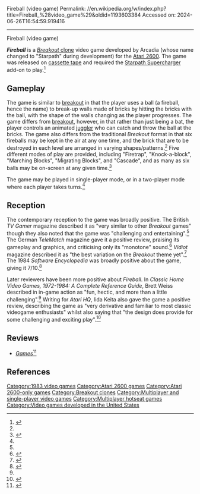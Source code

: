 Fireball (video game)
Permalink: //en.wikipedia.org/w/index.php?title=Fireball_%28video_game%29&oldid=1193603384
Accessed on: 2024-06-26T16:54:59.919416



------
Fireball (video game)
{{Infobox video game
|title = Fireball
|image = Fireball_Cartridge.jpg
|caption = front cover of the ''Fireball'' cassette
|developer = Arcadia/[[Starpath]]
|publisher = Arcadia/[[Starpath]]
|designer = 
|platforms = [[Atari 2600]]
|released = {{vgrelease|NA|1983}}
{{vgrelease|UK|1983}}
{{vgrelease|DE|1983}}
|genre = [[Action game|Action]]
|modes = [[Single-player video game|Single-player]], [[Two-player video game|two-player]]
}}

'''''Fireball''''' is a [[Breakout (video game)|''Breakout'' clone]] video game developed by Arcadia (whose name changed to "Starpath" during development) for the [[Atari 2600]]. The game was released on [[cassette tape]] and required the [[Starpath Supercharger]] add-on to play.<ref name="Classic Home Video Games">{{cite book |last1=Weiss |first1=Brett |title=Classic Home Video Games, 1972-1984: A Complete Reference Guide |date=2011 |publisher=McFarland |isbn=978-0786487554 |pages=59 |url=https://books.google.com/books?id=BzxTtml8Jq4C&q=%22fire+fighter%22+%22imagic%22+%22Atari%22&pg=PA59 |accessdate=8 August 2019}}</ref>

==Gameplay==
The game is similar to [[breakout (video game)|breakout]] in that the player uses a ball (a fireball, hence the name) to break-up walls made of bricks by hitting the bricks with the ball, with the shape of the walls changing as the player progresses. The game differs from [[Breakout (video game)|breakout]], however, in that rather than just being a bat, the player controls an animated [[juggler]] who can catch and throw the ball at the bricks. The game also differs from the traditional ''Breakout'' format in that six fireballs may be kept in the air at any one time, and the brick that are to be destroyed in each level are arranged in varying shapes/patterns.<ref name="Kunkel" /> Five different modes of play are provided, including "Firetrap", "Knock-a-block",  "Marching Blocks", "Migrating Blocks", and "Cascade", and as many as six balls may be on-screen at any given time.<ref name="TV Gamer">{{cite journal |title=Fireball: New! |journal=TV Gamer |date=Autumn 1983 |page=25 |url=http://www.ataricompendium.com/archives/magazines/tv_gamer/tv_gamer_autumn83.pdf |accessdate=28 August 2019}}</ref>

The game may be played in single-player mode, or in a two-player mode where each player takes turns.<ref name="Classic Home Video Games" />

==Reception==
The contemporary reception to the game was broadly positive. The British ''TV Gamer'' magazine described it as "very similar to other ''Breakout'' games" though they also noted that the game was "challenging and entertaining".<ref name="TV Gamer" /> The German ''TeleMatch'' magazine gave it a positive review, praising its gameplay and graphics, and criticising only its "monotone" sound.<ref>{{cite journal |title=Fireball: Evergreen - neu aufgelegt |journal=TeleMatch |date=August–September 1983 |issue=5 |pages=54–56 |url=https://archive.org/details/TeleMatch.N05.1983.08-KCz.pdf/page/n55 |accessdate=2 September 2019}}</ref> ''Vidiot'' magazine described it as "the best variation on the ''Breakout'' theme yet".<ref name="Vidiot">{{cite news |last1=Johnson |first1=Rick |title=Starpath Supercharger |url=https://archive.org/details/Vidiot_Vol_1_No_5_1983-09_CREEM_Magazine_US/page/n51/mode/2up?q=%22Fireball%22 |access-date=25 February 2021 |work=Vidiot |date=August–September 1983 |page=53}}</ref> The 1984 ''Software Encyclopedia'' was broadly positive about the game, giving it 7/10.<ref name="Kunkel">{{cite book |editor1-last=Kunkel |editor1-first=Bill |editor1-link=Bill Kunkel (journalist) |title=1984 Software Encyclopedia |date=1984 |publisher=Reese Communications Inc. |pages=105 |url=https://archive.org/details/1984_Software_Encyclopedia_Number_2_1983_Reese_Communications_US/page/n103/mode/2up?q=Soccer |access-date=25 February 2021}}</ref>

Later reviewers have been more positive about ''Fireball''. In ''Classic Home Video Games, 1972-1984: A Complete Reference Guide'', Brett Weiss described in in-game action as "fun, hectic, and more than a little challenging".<ref name="Classic Home Video Games" /> Writing for ''Atari HQ'', Iida Keita also gave the game a positive review, describing the game as "very derivative and familiar to most classic videogame enthusiasts" whilst also saying that "the design does provide for some challenging and exciting play".<ref>{{cite web |last1=Iida |first1=Keita |title=AGH Atari 2600 Review: FIREBALL |url=http://www.atarihq.com/reviews/2600/fireball.html |website=AGH |accessdate=2 September 2019}}</ref>

==Reviews==
*''[[Games (magazine)|Games]]''<ref>{{cite web | url=https://archive.org/details/games-34-1982-december/page/n47/mode/2up | title=GAMES Magazine #34 | date=December 1982 }}</ref>

==References==
{{Reflist}}

{{DEFAULTSORT:Fireball}}
[[Category:1983 video games]]
[[Category:Atari 2600 games]]
[[Category:Atari 2600-only games]]
[[Category:Breakout clones]]
[[Category:Multiplayer and single-player video games]]
[[Category:Multiplayer hotseat games]]
[[Category:Video games developed in the United States]]